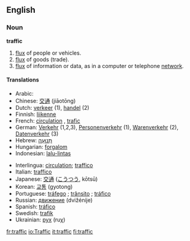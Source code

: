 ==English==

=== Noun ===
'''traffic'''

# [[flux]] of people or vehicles.
# [[flux]] of goods (trade).
# [[flux]] of information or data, as in a computer or telephone [[network]].

====Translations====
{{top}}
*Arabic: {{ARchar|[[مرور]]}} {{Unicode|(murú:r)}} {{m}}
*Chinese: [[交通]] (jiāotōng)
*Dutch: [[verkeer]] {{n}} (1), [[handel]] {{m}} (2)
*Finnish: [[liikenne]]
*French: [[circulation]] {{f}}, [[trafic]] {{m}}
*German: [[Verkehr]] {{m}} (1,2,3), [[Personenverkehr]] {{m}} (1), [[Warenverkehr]] {{m}} (2), [[Datenverkehr]] {{m}} (3)
*Hebrew: [[תנועה|תְּנוּעָה]] {{f}}
*Hungarian: [[forgalom]]
*Indonesian: [[lalu-lintas]]
{{mid}}
*Interlingua: [[circulation]]; [[traffico]]
*Italian: [[traffico]] {{m}}
*Japanese: [[交通]] ([[こうつう]], kōtsū)
*Korean: [[교통]] (gyotong)
*Portuguese: [[tráfego]] {{m}}; [[trânsito]] {{m}}; [[tráfico]] {{m}}
*Russian: [[движение]] (dvižénije) {{n}}
*Spanish: [[tráfico]] {{m}}
*Swedish: [[trafik]]
*Ukrainian: [[рух]] (ruχ) {{m}}
{{bottom}}

[[fr:traffic]]
[[io:Traffic]]
[[it:traffic]]
[[fi:traffic]]